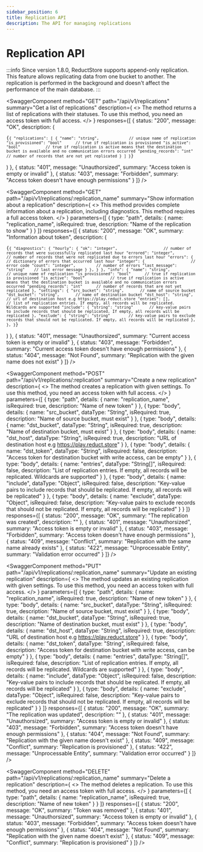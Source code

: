 ```yaml
---
sidebar_position: 6
title: Replication API
description: The API for managing replications
---
```



# Replication API

:::info
Since version 1.8.0, ReductStore supports append-only replication. This feature allows replicating data from one bucket to another.
The replication is performed in the background and doesn't affect the performance of the main database.
:::

<SwaggerComponent
  method="GET"
  path="/api/v1/replications"
  summary="Get a list of replications"
  description={
    <>
      The method returns a list of replications with their statuses. To use this method, you need an access token with full access.
    </>
  }
  responses={[
    {
      status: "200",
      message: "OK",
      description: (
        <pre><code>{`{
  "replications": [
    {
      "name": "string",             // unique name of replication
      "is_provisioned": "bool"      // true if replication is provisioned
      "is_active": "bool"           // true if replication is active means that the destination bucket is available and no communication errors occurred
      "pending_records": "int"      // number of records that are not yet replicated
    }
  ]
}`}</code></pre>
      )
    },
    {
      status: "401",
      message: "Unauthorsized",
      summary: "Access token is empty or invalid"
    },
    {
      status: "403",
      message: "Forbidden",
      summary: "Access token doesn't have enough permissions"
    }
  ]}
/>

<SwaggerComponent
  method="GET"
  path="/api/v1/replications/:replication_name"
  summary="Show information about a replication"
  description={
    <>
        This method provides complete information about a replication, including diagnostics. This method requires a full access token.
    </>
  }
  parameters={[
    {
      type: "path",
      details: {
        name: "replication_name",
        isRequired: true,
        description: "Name of the replication to show"
      }
    }
  ]}
  responses={[
    {
      status: "200",
      message: "OK",
      summary: "Information about token",
      description: (
        <pre><code>{`{
        "diagnostics": {
            "hourly": {
                "ok": "integer",                    // number of records that were successfully replicated last hour
                "errored": "integer",               // number of records that were not replicated due to errors last hour
                "errors": {                         // dictionary of errors that occurred last hour
                    "integer": {                    // error code
                        "count": "integer",         // number of errors
                        "last_message": "string"    // last error message
                    }
                },
             }
        },
        "info": {
            "name": "string",             // unique name of replication
            "is_provisioned": "bool"      // true if replication is provisioned
            "is_active": "bool"           // true if replication is active means that the destination bucket is available and no communication errors occurred
            "pending_records": "int"      // number of records that are not yet replicated
        },
        "settings": {
            "src_bucket": "string",       // name of source bucket
            "dst_bucket": "string",       // name of destination bucket
            "dst_host": "string",         // url of destination host e.g https://play.reduct.store
            "entries": [],                // list of replication entries. If empty, all records will be replicated. Wildcards are supported
            "include": {
                 "string": "string"       // key-value pairs to include records that should be replicated. If empty, all records will be replicated
            },
            "exclude": {
                "string": "string"        // key-value pairs to exclude records that should not be replicated. If empty, all records will be replicated
            },
        },
}`}</code></pre>
      )
    },
    {
      status: "401",
      message: "Unauthorsized",
      summary: "Current access token is empty or invalid"
    },
    {
      status: "403",
      message: "Forbidden",
      summary: "Current access token doesn't have enough permissions"
    },
    {
      status: "404",
      message: "Not Found",
      summary: "Replication with the given name does not exist"
    }
  ]}
/>

<SwaggerComponent
  method="POST"
  path="/api/v1/replications/:replication"
  summary="Create a new replication"
  description={
    <>
      The method creates a replication with given settings. To use this method, you need an access token with full access.
    </>
  }
  parameters={[
    {
      type: "path",
      details: {
        name: "replication_name",
        isRequired: true,
        description: "Name of new token"
      }
    },
    {
      type: "body",
      details: {
        name: "src_bucket",
        dataType: "String",
        isRequired: true,
        description: "Name of source bucket, must exist"
      }
    },
    {
      type: "body",
      details: {
        name: "dst_bucket",
        dataType: "String",
        isRequired: true,
        description: "Name of destination bucket, must exist"
      }
    },
    {
      type: "body",
      details: {
        name: "dst_host",
        dataType: "String",
        isRequired: true,
        description: "URL of destination host e.g https://play.reduct.store"
      }
    },
    {
      type: "body",
      details: {
        name: "dst_token",
        dataType: "String",
        isRequired: false,
        description: "Access token for destination bucket with write access, can be empty"
      }
    },
    {
      type: "body",
      details: {
        name: "entries",
        dataType: "String[]",
        isRequired: false,
        description: "List of replication entries. If empty, all records will be replicated. Wildcards are supported"
      }
    },
    {
      type: "body",
      details: {
        name: "include",
        dataType: "Object",
        isRequired: false,
        description: "Key-value pairs to include records that should be replicated. If empty, all records will be replicated"
      }
    },
    {
      type: "body",
      details: {
        name: "exclude",
        dataType: "Object",
        isRequired: false,
        description: "Key-value pairs to exclude records that should not be replicated. If empty, all records will be replicated"
      }
    }
  ]}
  responses={[
    {
      status: "200",
      message: "OK",
      summary: "The replication was created",
      description: ""
    },
    {
      status: "401",
      message: "Unauthorsized",
      summary: "Access token is empty or invalid"
    },
    {
      status: "403",
      message: "Forbidden",
      summary: "Access token doesn't have enough permissions"
    },
    {
      status: "409",
      message: "Conflict",
      summary: "Replication with the same name already exists"
    },
    {
      status: "422",
      message: "Unprocessable Entity",
      summary: "Validation error occurred"
    }
  ]}
/>

<SwaggerComponent
  method="PUT"
  path="/api/v1/replications/:replication_name"
  summary="Update an existing replication"
  description={
    <>
        The method updates an existing replication with given settings. To use this method, you need an access token with full access.
    </>
  }
  parameters={[
    {
      type: "path",
      details: {
        name: "replication_name",
        isRequired: true,
        description: "Name of new token"
      }
    },
    {
      type: "body",
      details: {
        name: "src_bucket",
        dataType: "String",
        isRequired: true,
        description: "Name of source bucket, must exist"
      }
    },
    {
      type: "body",
      details: {
        name: "dst_bucket",
        dataType: "String",
        isRequired: true,
        description: "Name of destination bucket, must exist"
      }
    },
    {
      type: "body",
      details: {
        name: "dst_host",
        dataType: "String",
        isRequired: true,
        description: "URL of destination host e.g https://play.reduct.store"
      }
    },
    {
      type: "body",
      details: {
        name: "dst_token",
        dataType: "String",
        isRequired: false,
        description: "Access token for destination bucket with write access, can be empty"
      }
    },
    {
      type: "body",
      details: {
        name: "entries",
        dataType: "String[]",
        isRequired: false,
        description: "List of replication entries. If empty, all records will be replicated. Wildcards are supported"
      }
    },
    {
      type: "body",
      details: {
        name: "include",
        dataType: "Object",
        isRequired: false,
        description: "Key-value pairs to include records that should be replicated. If empty, all records will be replicated"
      }
    },
    {
      type: "body",
      details: {
        name: "exclude",
        dataType: "Object",
        isRequired: false,
        description: "Key-value pairs to exclude records that should not be replicated. If empty, all records will be replicated"
      }
    }
  ]}
  responses={[
    {
      status: "200",
      message: "OK",
      summary: "The replication was updated",
      description: ""
    },
    {
      status: "401",
      message: "Unauthorsized",
      summary: "Access token is empty or invalid"
    },
    {
      status: "403",
      message: "Forbidden",
      summary: "Access token doesn't have enough permissions"
    },
    {
      status: "404",
      message: "Not Found",
      summary: "Replication with the given name doesn't exist"
    },
    {
      status: "409",
      message: "Conflict",
      summary: "Replication is provisioned"
    },
    {
      status: "422",
      message: "Unprocessable Entity",
      summary: "Validation error occurred"
    }
  ]}
/>

<SwaggerComponent
  method="DELETE"
  path="/api/v1/replications/:replication_name"
  summary="Delete a replication"
  description={
    <>
        The method deletes a replication. To use this method, you need an access token with full access.
    </>
  }
  parameters={[
    {
      type: "path",
      details: {
        name: "replication_name",
        isRequired: true,
        description: "Name of new token"
      }
    }
  ]}
  responses={[
    {
      status: "200",
      message: "OK",
      summary: "Token was removed"
    },
    {
      status: "401",
      message: "Unauthorsized",
      summary: "Access token is empty or invalid"
    },
    {
      status: "403",
      message: "Forbidden",
      summary: "Access token doesn't have enough permissions"
    },
    {
      status: "404",
      message: "Not Found",
      summary: "Replication with the given name doesn't exist"
    },
    {
      status: "409",
      message: "Conflict",
      summary: "Replication is provisioned"
    }
  ]}
/>
